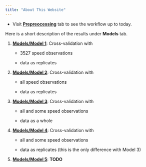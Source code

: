 ```yaml
---
title: "About This Website"
---
```


- Visit [**Prepreocessing**](Vignettes/dp.html) tab to see the workflow up to today.

Here is a short description of the results under **Models** tab.

1. [**Models/Model 1**](Vignettes/PT_1.html): Cross-validation with 

    - 3527 speed observations
    
    - data as replicates

2. [**Models/Model 2**](Vignettes/PT_2.html): Cross-validation with

    - all speed observations
    
    - data as replicates

3. [**Models/Model 3**](Vignettes/PT_3.html): Cross-validation with

    - all and some speed observations
    
    - data as a whole

4. [**Models/Model 4**](Vignettes/PT_4.html): Cross-validation with

    - all and some speed observations
    
    - data as replicates (this is the only difference with Model 3)
    
5. [**Models/Model 5**](Vignettes/PT_5.html): **TODO**
